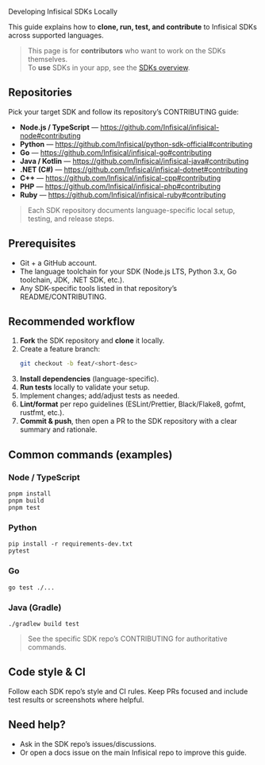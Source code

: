 Developing Infisical SDKs Locally

This guide explains how to **clone, run, test, and contribute** to Infisical SDKs across supported languages.

> This page is for **contributors** who want to work on the SDKs themselves.  
> To **use** SDKs in your app, see the [SDKs overview](/docs/sdks/overview).

## Repositories

Pick your target SDK and follow its repository’s CONTRIBUTING guide:

- **Node.js / TypeScript** — https://github.com/Infisical/infisical-node#contributing
- **Python** — https://github.com/Infisical/python-sdk-official#contributing
- **Go** — https://github.com/Infisical/infisical-go#contributing
- **Java / Kotlin** — https://github.com/Infisical/infisical-java#contributing
- **.NET (C#)** — https://github.com/Infisical/infisical-dotnet#contributing
- **C++** — https://github.com/Infisical/infisical-cpp#contributing
- **PHP** — https://github.com/Infisical/infisical-php#contributing
- **Ruby** — https://github.com/Infisical/infisical-ruby#contributing

> Each SDK repository documents language-specific local setup, testing, and release steps.

## Prerequisites
- Git + a GitHub account.
- The language toolchain for your SDK (Node.js LTS, Python 3.x, Go toolchain, JDK, .NET SDK, etc.).
- Any SDK-specific tools listed in that repository’s README/CONTRIBUTING.

## Recommended workflow

1. **Fork** the SDK repository and **clone** it locally.  
2. Create a feature branch:
   ```bash
   git checkout -b feat/<short-desc>
   ```
3. **Install dependencies** (language-specific).  
4. **Run tests** locally to validate your setup.  
5. Implement changes; add/adjust tests as needed.  
6. **Lint/format** per repo guidelines (ESLint/Prettier, Black/Flake8, gofmt, rustfmt, etc.).  
7. **Commit & push**, then open a PR to the SDK repository with a clear summary and rationale.

## Common commands (examples)

### Node / TypeScript
```
pnpm install
pnpm build
pnpm test
```

### Python
```
pip install -r requirements-dev.txt
pytest
```

### Go
```
go test ./...
```

### Java (Gradle)
```
./gradlew build test
```

> See the specific SDK repo’s CONTRIBUTING for authoritative commands.

## Code style & CI
Follow each SDK repo’s style and CI rules. Keep PRs focused and include test results or screenshots where helpful.

## Need help?
- Ask in the SDK repo’s issues/discussions.
- Or open a docs issue on the main Infisical repo to improve this guide.

